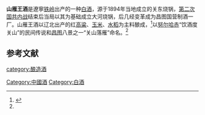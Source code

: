 '''山雁王酒'''是遼寧[[铁岭|铁岭]]出产的一种[[中国烧酒|白酒]]，源于1894年当地成立的关东烧锅，[[第二次国共内战|第二次国共内战]]结束后当局以其为基础成立大河烧锅，后几经变革成为昌图国营制酒一厂。山雁王酒以辽北出产的红[[高粱|高粱]]、[[玉米|玉米]]、[[水稻|水稻]]为主料酿成，<ref name=l0>{{cite web|url=https://xw.qq.com/cmsid/20190715A09CQH00 |title=铁岭昌图县立足农业闯出广阔市场|language=Zh-hans|accessdate=2019年7月15日}}</ref>以[[努尔哈赤|努尔哈赤]]“饮酒度关山”的民间传说和[[昌图|昌图]]八景之一“关山落雁”命名。<ref name=l0/>

==参考文献==
{{reflist}}
{{饮料小作品}}
{{中華酒文化}}

[[category:酿造酒|category:酿造酒]]
[[Category:中國酒|Category:中國酒]]
[[Category:白酒|Category:白酒]]